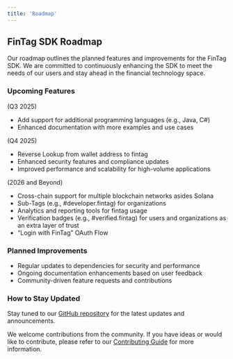 ```yaml
---
title: 'Roadmap'
---
```


## FinTag SDK Roadmap
Our roadmap outlines the planned features and improvements for the FinTag SDK. We are committed to continuously enhancing the SDK to meet the needs of our users and stay ahead in the financial technology space.

### Upcoming Features
(Q3 2025)
- Add support for additional programming languages (e.g., Java, C#)
- Enhanced documentation with more examples and use cases

(Q4 2025)
- Reverse Lookup from wallet address to fintag
- Enhanced security features and compliance updates
- Improved performance and scalability for high-volume applications

(2026 and Beyond)
- Cross-chain support for multiple blockchain networks asides Solana
- Sub-Tags (e.g., #developer.fintag) for organizations
- Analytics and reporting tools for fintag usage
- Verification badges (e.g., #verified.fintag) for users and organizations as an extra layer of trust
- “Login with FinTag” OAuth Flow

### Planned Improvements
- Regular updates to dependencies for security and performance
- Ongoing documentation enhancements based on user feedback
- Community-driven feature requests and contributions

### How to Stay Updated
Stay tuned to our [GitHub repository](https://github.com/fintag-io) for the latest updates and announcements.

We welcome contributions from the community. If you have ideas or would like to contribute, please refer to our [Contributing Guide](./contributing) for more information.

